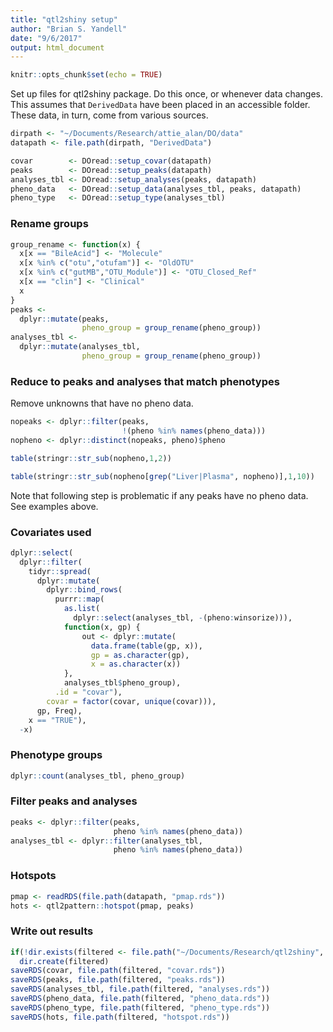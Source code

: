 ```yaml
---
title: "qtl2shiny setup"
author: "Brian S. Yandell"
date: "9/6/2017"
output: html_document
---
```


```r
knitr::opts_chunk$set(echo = TRUE)
```

Set up files for qtl2shiny package. Do this once, or whenever data changes.
This assumes that `DerivedData` have been placed in an accessible folder.
These data, in turn, come from various sources.

```r
dirpath <- "~/Documents/Research/attie_alan/DO/data"
datapath <- file.path(dirpath, "DerivedData")
```

```r
covar        <- DOread::setup_covar(datapath)
peaks        <- DOread::setup_peaks(datapath) 
analyses_tbl <- DOread::setup_analyses(peaks, datapath)
pheno_data   <- DOread::setup_data(analyses_tbl, peaks, datapath)
pheno_type   <- DOread::setup_type(analyses_tbl)
```

### Rename groups

```r
group_rename <- function(x) {
  x[x == "BileAcid"] <- "Molecule"
  x[x %in% c("otu","otufam")] <- "OldOTU"
  x[x %in% c("gutMB","OTU_Module")] <- "OTU_Closed_Ref"
  x[x == "clin"] <- "Clinical"
  x
}
peaks <- 
  dplyr::mutate(peaks, 
                pheno_group = group_rename(pheno_group))
analyses_tbl <- 
  dplyr::mutate(analyses_tbl, 
                pheno_group = group_rename(pheno_group))
```

### Reduce to peaks and analyses that match phenotypes

Remove unknowns that have no pheno data.

```r
nopeaks <- dplyr::filter(peaks,
                         !(pheno %in% names(pheno_data)))
nopheno <- dplyr::distinct(nopeaks, pheno)$pheno
```

```r
table(stringr::str_sub(nopheno,1,2))
```

```r
table(stringr::str_sub(nopheno[grep("Liver|Plasma", nopheno)],1,10))
```

Note that following step is problematic if any peaks have no pheno data. See examples above.


### Covariates used

```r
dplyr::select(
  dplyr::filter(
    tidyr::spread(
      dplyr::mutate(
        dplyr::bind_rows(
          purrr::map(
            as.list(
              dplyr::select(analyses_tbl, -(pheno:winsorize))),
            function(x, gp) {
                out <- dplyr::mutate(
                  data.frame(table(gp, x)),
                  gp = as.character(gp),
                  x = as.character(x))
            },
            analyses_tbl$pheno_group),
          .id = "covar"),
        covar = factor(covar, unique(covar))),
      gp, Freq),
    x == "TRUE"),
  -x)
```

### Phenotype groups

```r
dplyr::count(analyses_tbl, pheno_group)
```

### Filter peaks and analyses

```r
peaks <- dplyr::filter(peaks,
                       pheno %in% names(pheno_data))
analyses_tbl <- dplyr::filter(analyses_tbl,
                       pheno %in% names(pheno_data))
```

### Hotspots

```r
pmap <- readRDS(file.path(datapath, "pmap.rds"))
hots <- qtl2pattern::hotspot(pmap, peaks)
```

### Write out results

```r
if(!dir.exists(filtered <- file.path("~/Documents/Research/qtl2shiny", "qtl2shinyData", "CCmouse", "AttieDO")))
  dir.create(filtered)
saveRDS(covar, file.path(filtered, "covar.rds"))
saveRDS(peaks, file.path(filtered, "peaks.rds"))
saveRDS(analyses_tbl, file.path(filtered, "analyses.rds"))
saveRDS(pheno_data, file.path(filtered, "pheno_data.rds"))
saveRDS(pheno_type, file.path(filtered, "pheno_type.rds"))
saveRDS(hots, file.path(filtered, "hotspot.rds"))
```

